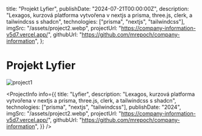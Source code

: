 
  title: "Projekt Lyfier",
  publishDate: "2024-07-21T00:00:00Z",
  description:
    "Lexagos, kurzová platforma vytvořena v nextjs a prisma, three.js, clerk, a tailwindcss s shadcn",
  technologies: ["prisma", "nextjs", "tailwindcss"],
  imgSrc: "/assets/project2.webp",
  projectUrl: "https://company-information-v5d7.vercel.app/",
  githubUrl: "https://github.com/mrepoch/company-information",
};

# Projekt Lyfier

<Image src="/assets/project2.webp" alt="project1" width={2000} height={2000} />

<ProjectInfo
  info={{
    title: "Lyfier",
    description:
      "Lexagos, kurzová platforma vytvořena v nextjs a prisma, three.js, clerk, a tailwindcss s shadcn",
    technologies: ["prisma", "nextjs", "tailwindcss"],
    publishDate: "2024",
    imgSrc: "/assets/project2.webp",
    projectUrl: "https://company-information-v5d7.vercel.app/",
    githubUrl: "https://github.com/mrepoch/company-information",
  }}
/>
